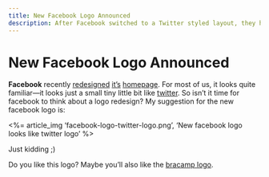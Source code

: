 ```yaml
---
title: New Facebook Logo Announced
description: After Facebook switched to a Twitter styled layout, they had to update their logo.
---
```



New Facebook Logo Announced
===========================

**Facebook** recently [redesigned](http://mashable.com/2009/03/04/facebook-homepage-real-time/) [it’s](http://t3n.yeebase.com/social-networks-facebook-schaut-twitter-features-ab-238522/) [homepage](http://thenextweb.com/2009/03/04/facebook-twitter-unlimited-followers-real-time-homepage/). For most of us, it looks quite familiar—it looks just a small tiny little bit like [twitter](http://twitter.com/Hagenburger). So isn’t it time for facebook to think about  a logo redesign? My suggestion for the new facebook logo is:

<%= article_img 'facebook-logo-twitter-logo.png', 'New facebook logo looks like twitter logo' %>

Just kidding ;)

Do you like this logo? Maybe you’ll also like the [bracamp logo](http://www.hagenburger.net/BLOG/Social-Media-Camp-vs-bracamp.html).
